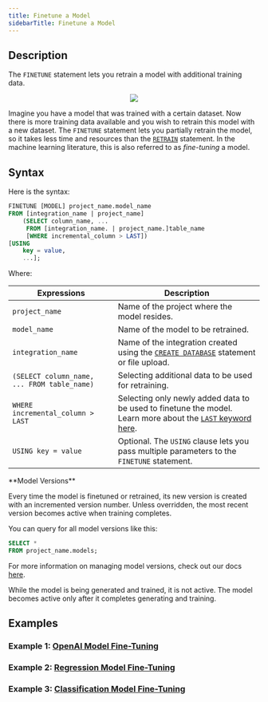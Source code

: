 ```yaml
---
title: Finetune a Model
sidebarTitle: Finetune a Model
---
```


## Description

The `FINETUNE` statement lets you retrain a model with additional training data.

<p align="center">
  <img src="https://docs.google.com/drawings/d/e/2PACX-1vTwrR36VeRCMQYZ7AMQXS1gzMtgv6URfIlKFTUqZiTSZwsuXjiZCi8tIr4yU7NBs3_IuGzKgelvQ8l9/pub?w=955&h=460" />
</p>

Imagine you have a model that was trained with a certain dataset. Now there is more training data available and you wish to retrain this model with a new dataset. The `FINETUNE` statement lets you partially retrain the model, so it takes less time and resources than the [`RETRAIN`](/sql/api/retrain) statement. In the machine learning literature, this is also referred to as *fine-tuning* a model.

## Syntax

Here is the syntax:

```sql
FINETUNE [MODEL] project_name.model_name
FROM [integration_name | project_name]
    (SELECT column_name, ... 
     FROM [integration_name. | project_name.]table_name
     [WHERE incremental_column > LAST])
[USING
    key = value,
    ...];
```

Where:

| Expressions                                 | Description                                                                                                        |
| ------------------------------------------- | ------------------------------------------------------------------------------------------------------------------ |
| `project_name`                              | Name of the project where the model resides.                                                                       |
| `model_name`                                | Name of the model to be retrained.                                                                                 |
| `integration_name`                          | Name of the integration created using the [`CREATE DATABASE`](/sql/create/database) statement or file upload.    |
| `(SELECT column_name, ... FROM table_name)` | Selecting additional data to be used for retraining.                                                               |
| `WHERE incremental_column > LAST`           | Selecting only newly added data to be used to finetune the model. Learn more about the [`LAST` keyword here](/kozmodb_sql/sql/create/jobs#last). |
| `USING key = value`                         | Optional. The `USING` clause lets you pass multiple parameters to the `FINETUNE` statement.                          |

<Info>
**Model Versions**

Every time the model is finetuned or retrained, its new version is created with an incremented version number. Unless overridden, the most recent version becomes active when training completes.

You can query for all model versions like this:

```sql
SELECT *
FROM project_name.models;
```

For more information on managing model versions, check out our docs [here](/sql/api/manage-models-versions).
</Info>

<Warning>
While the model is being generated and trained, it is not active. The model becomes active only after it completes generating and training.
</Warning>

## Examples 
### Example 1: [OpenAI Model Fine-Tuning](/finetune/openai)
### Example 2: [Regression Model Fine-Tuning](/finetune/regression)
### Example 3: [Classification Model Fine-Tuning](/finetune/classification)
